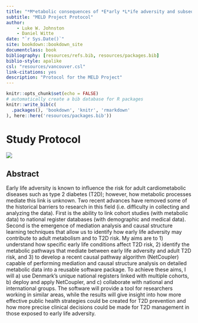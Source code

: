 ```yaml
--- 
title: "*M*etabolic consequences of *E*arly *L*ife adversity and subsequent risk for type 2 *D*iabetes (MELD)"
subtitle: "MELD Project Protocol"
author:
    - Luke W. Johnston
    - Daniel Witte
date: "`r Sys.Date()`"
site: bookdown::bookdown_site
documentclass: book
bibliography: [resources/refs.bib, resources/packages.bib]
biblio-style: apalike
csl: "resources/vancouver.csl"
link-citations: yes
description: "Protocol for the MELD Project"
---
```


```r
knitr::opts_chunk$set(echo = FALSE)
# automatically create a bib database for R packages
knitr::write_bib(c(
  .packages(), 'bookdown', 'knitr', 'rmarkdown'
), here::here('resources/packages.bib'))
```

# Study Protocol

![](https://img.shields.io/badge/stage-in%20progress-orange?style=flat-square)

## Abstract

Early life adversity is known to influence the risk for adult cardiometabolic
diseases such as type 2 diabetes (T2D); however, how metabolic processes mediate
this link is unknown. Two recent
advances have removed some of the historical barriers to research in this field (i.e.
difficulty in collecting and analyzing the data). First is the ability to link
cohort studies (with metabolic data) to national register databases (with
demographic and medical data). Second is the emergence of mediation analysis and
causal structure learning techniques
that allow us to identify how early life adversity may contribute to adult
metabolism and to T2D risk. My aims are to 1) understand how specific early life
conditions affect T2D risk, 2) identify the metabolic pathways that mediate
between early life adversity and adult T2D risk, and 3) to develop a recent
causal pathway algorithm (NetCoupler) capable of performing mediation and causal
structure analysis on detailed metabolic data into a reusable
software package. To achieve these aims, I will a) use Denmark's unique national
registers linked with multiple cohorts, b) deploy and apply NetCoupler, and c)
collaborate with national and international groups. The software will provide a
tool for researchers working in similar areas, while the results will give
insight into how more effective public health strategies could be created for
T2D prevention and how more precise clinical decisions could be made for T2D
management in those exposed to early life adversity.
